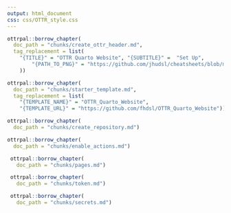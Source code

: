 ```yaml
---
output: html_document
css: css/OTTR_style.css
---
```


```r
ottrpal::borrow_chapter(
  doc_path = "chunks/create_ottr_header.md",
  tag_replacement = list(
    "{TITLE}" = "OTTR Quarto Website", "{SUBTITLE}" =  "Set Up",
        "{PATH_TO_PNG}" = "https://github.com/jhudsl/cheatsheets/blob/main/pngs/ottr_quarto_website.png?raw=true"
    ))
```

```r
ottrpal::borrow_chapter(
  doc_path = "chunks/starter_template.md",
  tag_replacement = list(
    "{TEMPLATE_NAME}" = "OTTR_Quarto_Website",
    "{TEMPLATE_URL}" = "https://github.com/fhdsl/OTTR_Quarto_Website"))
```

```r
ottrpal::borrow_chapter(
  doc_path = "chunks/create_repository.md")
```

```r
ottrpal::borrow_chapter(
  doc_path = "chunks/enable_actions.md")
```

```r
 ottrpal::borrow_chapter(   
   doc_path = "chunks/pages.md")
```

```r
 ottrpal::borrow_chapter(   
   doc_path = "chunks/token.md")
```

```r
 ottrpal::borrow_chapter(   
   doc_path = "chunks/secrets.md")
```
